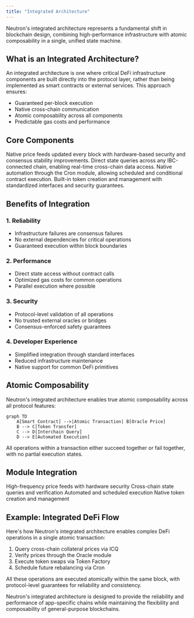 ```yaml
---
title: "Integrated Architecture"
---
```


Neutron's integrated architecture represents a fundamental shift in blockchain design, combining high-performance infrastructure with atomic composability in a single, unified state machine.

## What is an Integrated Architecture?

An integrated architecture is one where critical DeFi infrastructure components are built directly into the protocol layer, rather than being implemented as smart contracts or external services. This approach ensures:

- Guaranteed per-block execution
- Native cross-chain communication
- Atomic composability across all components
- Predictable gas costs and performance

## Core Components

<CardGroup cols={2}>
  <Card title="High-Frequency Oracle" icon="bolt">
    Native price feeds updated every block with hardware-based security and consensus stability improvements.
  </Card>
  <Card title="Interchain Queries" icon="network-wired">
    Direct state queries across any IBC-connected chain, enabling real-time cross-chain data access.
  </Card>
  <Card title="Automated Execution" icon="clock">
    Native automation through the Cron module, allowing scheduled and conditional contract execution.
  </Card>
  <Card title="Token Factory" icon="coins">
    Built-in token creation and management with standardized interfaces and security guarantees.
  </Card>
</CardGroup>

## Benefits of Integration

### 1. Reliability
- Infrastructure failures are consensus failures
- No external dependencies for critical operations
- Guaranteed execution within block boundaries

### 2. Performance
- Direct state access without contract calls
- Optimized gas costs for common operations
- Parallel execution where possible

### 3. Security
- Protocol-level validation of all operations
- No trusted external oracles or bridges
- Consensus-enforced safety guarantees

### 4. Developer Experience
- Simplified integration through standard interfaces
- Reduced infrastructure maintenance
- Native support for common DeFi primitives

## Atomic Composability

Neutron's integrated architecture enables true atomic composability across all protocol features:

```mermaid
graph TD
    A[Smart Contract] -->|Atomic Transaction| B[Oracle Price]
    B --> C[Token Transfer]
    C --> D[Interchain Query]
    D --> E[Automated Execution]
```

All operations within a transaction either succeed together or fail together, with no partial execution states.

## Module Integration

<CardGroup cols={2}>
  <Card title="Oracle Module" icon="chart-line" href="/developers/modules/oracle">
    High-frequency price feeds with hardware security
  </Card>
  <Card title="ICQ Module" icon="network-wired" href="/developers/modules/icq">
    Cross-chain state queries and verification
  </Card>
  <Card title="Cron Module" icon="clock" href="/developers/modules/cron">
    Automated and scheduled execution
  </Card>
  <Card title="Token Factory" icon="coins" href="/developers/modules/token-factory">
    Native token creation and management
  </Card>
</CardGroup>

## Example: Integrated DeFi Flow

Here's how Neutron's integrated architecture enables complex DeFi operations in a single atomic transaction:

1. Query cross-chain collateral prices via ICQ
2. Verify prices through the Oracle module
3. Execute token swaps via Token Factory
4. Schedule future rebalancing via Cron

All these operations are executed atomically within the same block, with protocol-level guarantees for reliability and consistency.

<Note>
  Neutron's integrated architecture is designed to provide the reliability and performance of app-specific chains while maintaining the flexibility and composability of general-purpose blockchains.
</Note> 